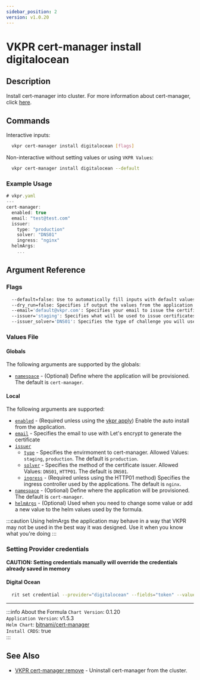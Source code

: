 ```yaml
---
sidebar_position: 2
version: v1.0.20
---
```


# VKPR cert-manager install digitalocean

## Description

Install cert-manager into cluster. For more information about cert-manager, click [here](https://github.com/kubernetes-sigs/cert-manager).

## Commands

Interactive inputs:

```bash
  vkpr cert-manager install digitalocean [flags]
```

Non-interactive without setting values or using `VKPR Values`:

```bash
  vkpr cert-manager install digitalocean --default
```

### Example Usage

```jsx title="vkpr cert-manager install aws --default"
# vkpr.yaml
---
cert-manager:
  enabled: true
  email: "test@test.com"
  issuer:
    type: "production"
    solver: "DNS01"
    ingress: "nginx"
  helmArgs:
    ...
```

## Argument Reference

### Flags

```sh
  --default=false: Use to automatically fill inputs with default values.
  --dry_run=false: Specifies if output the values from the application.
  --email='default@vkpr.com': Specifies your email to issue the certificate.
  --issuer='staging': Specifies what will be used to issue certificates.
  --issuer_solver='DNS01': Specifies the type of challenge you will use to issue the certificate.
```

### Values File

#### Globals

The following arguments are supported by the globals:

- [`namespace`](#argument-reference) - (Optional) Define where the application will be provisioned. The default is `cert-manager`.

#### Local

The following arguments are supported:

- [`enabled`](#argument-reference) - (Required unless using the [vkpr apply](/docs/commands/vkpr_apply)) Enable the auto install from the application.
- [`email`](#argument-reference) - Specifies the email to use with Let's encrypt to generate the certificate
- [`issuer`](#argument-reference)
  - [`type`](#argument-reference) - Specifies the envirmoment to cert-manager. Allowed Values: `staging`, `production`. The default is `production`.
  - [`solver`](#argument-reference) - Specifies the method of the certificate issuer. Allowed Values: `DNS01`, `HTTP01`. The default is `DNS01`.
  - [`ingress`](#argument-reference) - (Required unless using the HTTP01 method) Specifies the ingress controller used by the applications. The default is `nginx`.
- [`namespace`](#argument-reference) - (Optional) Define where the application will be provisioned. The default is `cert-manager`.
- [`helmArgs`](#argument-reference) - (Optional) Used when you need to change some value or add a new value to the helm values used by the formula.

:::caution
Using helmArgs the application may behave in a way that VKPR may not be used in the best way it was designed.
Use it when you know what you're doing
:::

### Setting Provider credentials

**CAUTION: Setting credentials manually will override the credentials already saved in memory**

#### Digital Ocean

```bash
  rit set credential --provider="digitalocean" --fields="token" --values="your-api-token"
```

---

:::info About the Formula
`Chart Version`: 0.1.20 <br/>
`Application Version`: v1.5.3 <br/>
`Helm Chart`: [bitnami/cert-manager](https://artifacthub.io/packages/helm/bitnami/cert-manager) <br/>
`Install CRDS`: true <br/>
:::

## See Also

- [VKPR cert-manager remove](/docs/commands/cert-manager/vkpr_cert-manager_remove) - Uninstall cert-manager from the cluster.
